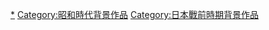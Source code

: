 [[Category:昭和時代戰前文化|*]]
[[Category:昭和時代背景作品|Category:昭和時代背景作品]]
[[Category:日本戰前時期背景作品|Category:日本戰前時期背景作品]]